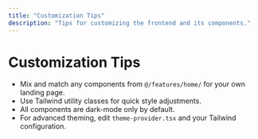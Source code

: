 ```yaml
---
title: "Customization Tips"
description: "Tips for customizing the frontend and its components."
---
```


# Customization Tips

- Mix and match any components from `@/features/home/` for your own landing page.
- Use Tailwind utility classes for quick style adjustments.
- All components are dark-mode only by default.
- For advanced theming, edit `theme-provider.tsx` and your Tailwind configuration.
